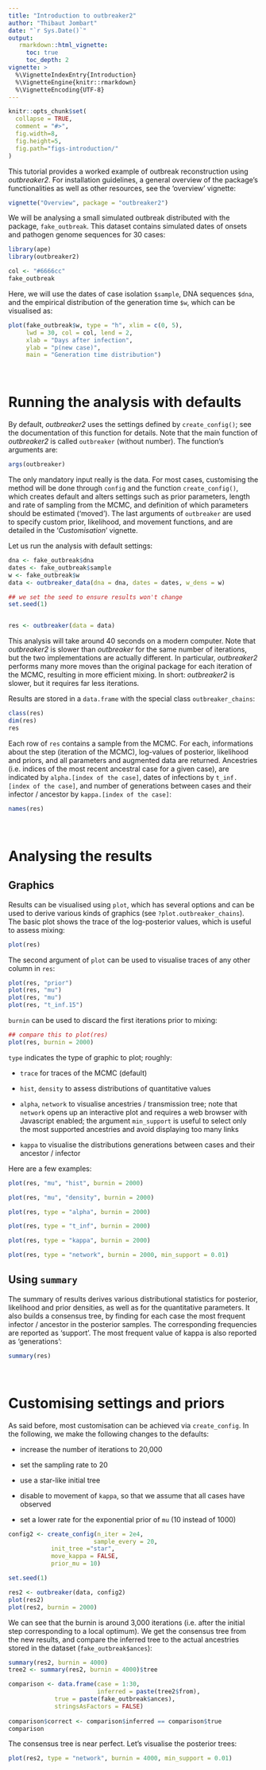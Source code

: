 ```yaml
---
title: "Introduction to outbreaker2"
author: "Thibaut Jombart"
date: "`r Sys.Date()`"
output:
   rmarkdown::html_vignette:
     toc: true
     toc_depth: 2
vignette: >
  %\VignetteIndexEntry{Introduction}
  %\VignetteEngine{knitr::rmarkdown}
  %\VignetteEncoding{UTF-8}
---
```




```r
knitr::opts_chunk$set(
  collapse = TRUE,
  comment = "#>", 
  fig.width=8, 
  fig.height=5, 
  fig.path="figs-introduction/"
)
```


This tutorial provides a worked example of outbreak reconstruction using
*outbreaker2*. For installation guidelines, a general overview of the package's
functionalities as well as other resources, see the 'overview' vignette:
```r
vignette("Overview", package = "outbreaker2")
```

We will be analysing a small simulated outbreak distributed with the package,
`fake_outbreak`. This dataset contains simulated dates of onsets and pathogen
genome sequences for 30 cases:


```r
library(ape)
library(outbreaker2)

col <- "#6666cc"
fake_outbreak
```

Here, we will use the dates of case isolation `$sample`, DNA sequences `$dna`, and the empirical distribution of the generation time `$w`, which can be visualised as:
```r

plot(fake_outbreak$w, type = "h", xlim = c(0, 5), 
     lwd = 30, col = col, lend = 2, 
     xlab = "Days after infection", 
     ylab = "p(new case)", 
     main = "Generation time distribution")

```


<br>

# Running the analysis with defaults

By default, *outbreaker2* uses the settings defined by `create_config()`; see
the documentation of this function for details. Note that the main function of
*outbreaker2* is called `outbreaker` (without number). The function's arguments are:

```r
args(outbreaker)
```

The only mandatory input really is the data. For most cases, customising the
method will be done through `config` and the function `create_config()`, which
creates default and alters settings such as prior parameters, length and rate of
sampling from the MCMC, and definition of which parameters should be estimated
('moved'). The last arguments of `outbreaker` are used to specify custom prior,
likelihood, and movement functions, and are detailed in the '*Customisation*'
vignette.


Let us run the analysis with default settings:

```r

dna <- fake_outbreak$dna
dates <- fake_outbreak$sample
w <- fake_outbreak$w
data <- outbreaker_data(dna = dna, dates = dates, w_dens = w)

## we set the seed to ensure results won't change
set.seed(1)


res <- outbreaker(data = data)

```

This analysis will take around 40 seconds on a modern computer. Note that
*outbreaker2* is slower than *outbreaker* for the same number of iterations, but
the two implementations are actually different. In particular, *outbreaker2*
performs many more moves than the original package for each iteration of the
MCMC, resulting in more efficient mixing. In short: *outbreaker2* is slower, but
it requires far less iterations.


Results are stored in a `data.frame` with the special class `outbreaker_chains`:
```r

class(res)
dim(res)
res

```

Each row of `res` contains a sample from the MCMC. For each, informations about
the step (iteration of the MCMC), log-values of posterior, likelihood and
priors, and all parameters and augmented data are returned. Ancestries
(i.e. indices of the most recent ancestral case for a given case), are indicated
by `alpha.[index of the case]`, dates of infections by `t_inf.[index of the
case]`, and number of generations between cases and their infector / ancestor by
`kappa.[index of the case]`:

```r

names(res)

```



<br>

# Analysing the results

## Graphics 

Results can be visualised using `plot`, which has several options and can be
used to derive various kinds of graphics (see `?plot.outbreaker_chains`).  The
basic plot shows the trace of the log-posterior values, which is useful to
assess mixing:

```r

plot(res)

```

The second argument of `plot` can be used to visualise traces of any
other column in `res`:

```r

plot(res, "prior")
plot(res, "mu")
plot(res, "mu")
plot(res, "t_inf.15")

```

`burnin` can be used to discard the first iterations prior to mixing:

```r

## compare this to plot(res)
plot(res, burnin = 2000)

```

`type` indicates the type of graphic to plot; roughly:

- `trace` for traces of the MCMC (default)

- `hist`, `density` to assess distributions of quantitative values

- `alpha`, `network` to visualise ancestries / transmission tree; note that
  `network` opens up an interactive plot and requires a web browser with
  Javascript enabled; the argument `min_support` is useful to select only the
  most supported ancestries and avoid displaying too many links

- `kappa` to visualise the distributions generations between cases and their
  ancestor / infector

Here are a few examples:

```r

plot(res, "mu", "hist", burnin = 2000)

plot(res, "mu", "density", burnin = 2000)

plot(res, type = "alpha", burnin = 2000)

plot(res, type = "t_inf", burnin = 2000)

plot(res, type = "kappa", burnin = 2000)

plot(res, type = "network", burnin = 2000, min_support = 0.01)

```



## Using `summary`

The summary of results derives various distributional statistics for posterior,
likelihood and prior densities, as well as for the quantitative parameters. It
also builds a consensus tree, by finding for each case the most frequent
infector / ancestor in the posterior samples. The corresponding frequencies are
reported as 'support'. The most frequent value of kappa is also reported as 'generations':

```r

summary(res)

```



<br>

# Customising settings and priors

As said before, most customisation can be achieved via `create_config`.
In the following, we make the following changes to the defaults:

- increase the number of iterations to 20,000

- set the sampling rate to 20

- use a star-like initial tree

- disable to movement of `kappa`, so that we assume that all cases have
  observed
  
- set a lower rate for the exponential prior of `mu` (10 instead of 1000)


```r

config2 <- create_config(n_iter = 2e4,
                        sample_every = 20,
			init_tree ="star",
			move_kappa = FALSE,
			prior_mu = 10)

set.seed(1)

res2 <- outbreaker(data, config2)
plot(res2)
plot(res2, burnin = 2000)

```

We can see that the burnin is around 3,000 iterations (i.e. after the initial
step corresponding to a local optimum).  We get the consensus tree from the new
results, and compare the inferred tree to the actual ancestries stored in the
dataset (`fake_outbreak$ances`):
```r

summary(res2, burnin = 4000)
tree2 <- summary(res2, burnin = 4000)$tree

comparison <- data.frame(case = 1:30,
                       	 inferred = paste(tree2$from),
			 true = paste(fake_outbreak$ances),
			 stringsAsFactors = FALSE)
			 
comparison$correct <- comparison$inferred == comparison$true
comparison

```

The consensus tree is near perfect. Let's visualise the posterior trees:

```r

plot(res2, type = "network", burnin = 4000, min_support = 0.01)

```